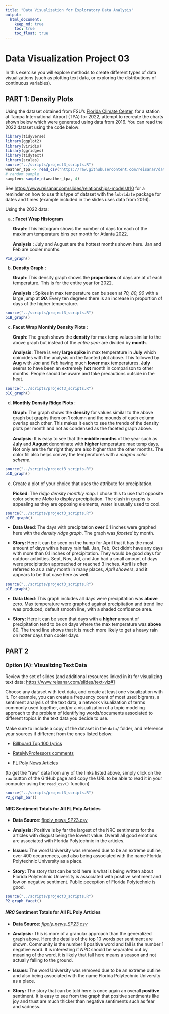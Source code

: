 ```yaml
---
title: "Data Visualization for Exploratory Data Analysis"
output: 
  html_document:
    keep_md: true
    toc: true
    toc_float: true
---
```


# Data Visualization Project 03

In this exercise you will explore methods to create different types of data visualizations (such as plotting text data, or exploring the distributions of continuous variables).

## PART 1: Density Plots

Using the dataset obtained from FSU's [Florida Climate Center](https://climatecenter.fsu.edu/climate-data-access-tools/downloadable-data), for a station at Tampa International Airport (TPA) for 2022, attempt to recreate the charts shown below which were generated using data from 2016. You can read the 2022 dataset using the code below:

```r
library(tidyverse)
library(ggplot2)
library(viridis)
library(ggridges)
library(tidytext)
library(scales)
source("../scripts/project3_scripts.R")
weather_tpa <- read_csv("https://raw.githubusercontent.com/reisanar/datasets/master/tpa_weather_2022.csv")
# random sample 
samplen<-sample_n(weather_tpa, 4)
```

See <https://www.reisanar.com/slides/relationships-models#10> for a reminder on how to use this type of dataset with the `lubridate` package for dates and times (example included in the slides uses data from 2016).

Using the 2022 data:

(a) **: Facet Wrap Histogram**

    **Graph**: This histogram shows the number of days for each of the maximum temperature bins per month for Atlanta 2022.

    **Analysis** : July and August are the hottest months shown here. Jan and Feb are cooler months.

```r
P1A_graph()

```

(b) **Density Graph** :

    **Graph**: This density graph shows the **proportions** of days are at of each temperature. This is for the entire year for 2022.

    **Analysis** : Spikes in max temperature can be seen at *70, 80, 90* with a large jump at ***90***. Every ten degrees there is an increase in proportion of days of the higher temperature.

```r
source("../scripts/project3_scripts.R")
p1B_graph()

```

(c) **Facet Wrap Monthly Density Plots** :

    **Graph**: The graph shows the **density** for max temp values similar to the above graph but instead of the *entire* *year* are divided by **month**.

    **Analysis**: There is very **large spike** in max temperature in **July** which coincides with the analysis on the faceted plot above. This followed by **Aug** with *Jan* and *Feb* having much **lower** max temperatures. **July** seems to have been an extremely **hot** month in comparison to other months. People should be aware and take precautions outside in the heat.

```r
source("../scripts/project3_scripts.R")
p1C_graph()

```

(d) **Monthly Density Ridge Plots** :

    **Graph**: The graph shows the **density** for values similar to the above graph but graphs them on **1** column and the mounds of each column overlap each other. This makes it each to see the trends of the density plots per month and not as condensed as the faceted graph above.

    **Analysis**: It is easy to see that the **middle months** of the year such as **July** and **August** denominate with **higher** temperature max temp days. Not only are the far right they are also higher than the other months. The color fill also helps convey the temperatures with a *magma color scheme*.

```r
source("../scripts/project3_scripts.R")
p1D_graph()

```

(e) Create a plot of your choice that uses the attribute for precipitation.

    **Picked**: The *ridge density monthly map*. I chose this to use that opposite color scheme *Mako* to display precipitation. The clash in graphs is appealing as they are opposing elements, water is usually used to cool.

```r

source("../scripts/project3_scripts.R")
p1EE_graph()
```

-   **Data Used**: The days with precipitation **over** 0.1 inches were graphed here with the *density ridge graph*. The graph was *faceted* by month.

-   **Story:** Here it can be seen on the hump for April that it has the most amount of days with a heavy rain fall. Jan, Feb, Oct didn't have any days with more than 0.1 inches of precipitation. They would be good days for outdoor activities. Sept, Nov, Jul, and Jun had a small amount of days were precipitation approached or reached 3 inches. April is often referred to as a rainy month in many places, *April showers*, and it appears to be that case here as well.

```r
source("../scripts/project3_scripts.R")
p1E_graph()

```

-   **Data Used**: This graph includes all days were precipitation was **above** zero. Max temperature were graphed against precipitation and trend line was produced, default smooth line, with a shaded confidence area.

-   **Story:** Here it can be seen that days with a **higher** amount of precipitation tend to be on days where the max temperature was **above** 80. The trend line shows that it is much more likely to get a heavy rain on hotter days than cooler days.

## PART 2

### Option (A): Visualizing Text Data

Review the set of slides (and additional resources linked in it) for visualizing text data: <https://www.reisanar.com/slides/text-viz#1>

Choose any dataset with text data, and create at least one visualization with it. For example, you can create a frequency count of most used bigrams, a sentiment analysis of the text data, a network visualization of terms commonly used together, and/or a visualization of a topic modeling approach to the problem of identifying words/documents associated to different topics in the text data you decide to use.

Make sure to include a copy of the dataset in the `data/` folder, and reference your sources if different from the ones listed below:

-   [Billboard Top 100 Lyrics](https://github.com/reisanar/datasets/blob/master/BB_top100_2015.csv)

-   [RateMyProfessors comments](https://github.com/reisanar/datasets/blob/master/rmp_wit_comments.csv)

-   [FL Poly News Articles](https://github.com/reisanar/datasets/blob/master/flpoly_news_SP23.csv)

(to get the "raw" data from any of the links listed above, simply click on the `raw` button of the GitHub page and copy the URL to be able to read it in your computer using the `read_csv()` function)

```r

source("../scripts/project3_scripts.R")
P2_graph_bar()
```

#### NRC Sentiment Totals for All FL Poly Articles

-   **Data Source**: [flpoly_news_SP23.csv](https://github.com/reisanar/datasets/blob/master/flpoly_news_SP23.csv)

-   **Analysis:** Positive is by far the largest of the NRC sentiments for the articles with disgust being the lowest value. Overall all good emotions are associated with Florida Polytechnic in the articles.

-   **Issues**: The word University was removed due to be an extreme outline, over 400 occurrences, and also being associated with the name Florida Polytechnic University as a place.

-   **Story:** The story that can be told here is what is being written about Florida Polytechnic University is associated with positive sentiment and low on negative sentiment. Public peception of Florida Polytechnic is good.

```r
source("../scripts/project3_scripts.R")
P2_graph_facet()

```

#### ***NRC*** **Sentiment Totals for All FL Poly Articles**

-   **Data Source**: [*flpoly_news_SP23.csv*](https://github.com/reisanar/datasets/blob/master/flpoly_news_SP23.csv)

-   **Analysis:** This is more of a granular approach than the generalized graph above. Here the details of the top 10 words per sentiment are shown. Community is the number 1 positive word and fall is the number 1 negative word. It is interesting if *NRC* should be separated out by meaning of the word, it is likely that fall here means a season and not actually falling to the ground.

-   **Issues**: The word University was removed due to be an extreme outline and also being associated with the name Florida Polytechnic University as a place.

-   **Story:** The story that can be told here is once again an overall **positive** sentiment. It is easy to see from the graph that positive sentiments like joy and trust are much thicker than negative sentiments such as fear and sadness.
